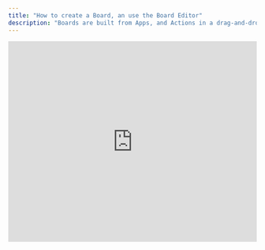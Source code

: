 ```yaml
---
title: "How to create a Board, an use the Board Editor"
description: "Boards are built from Apps, and Actions in a drag-and-drop interface."
---
```


<Tabs>
  <Tab title="Video Guide">
    <iframe
      width="100%"
      height="407"
      src="https://www.youtube.com/embed/cLhvmLVl_hU?si=0dd0byOY3e88XO2Z"
      title="YouTube video player"
      frameborder="0"
      allow="accelerometer; autoplay; clipboard-write; encrypted-media; gyroscope; picture-in-picture"
      allowfullscreen
    ></iframe>
  </Tab>
</Tabs>
